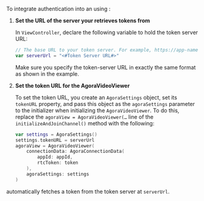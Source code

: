 <PlatformWrapper platform="ios">
        
To integrate authentication into an <Vpl k="CLIENT" /> using <Vg k="vUIK" />:

1.  **Set the URL of the server your <Vpl k="CLIENT" /> retrieves tokens from**

    In `ViewController`, declare the following variable to hold the token server URL:

    ``` swift
    // The base URL to your token server. For example, https://app-name.herokuapp.com"
    var serverUrl = "<#Token Server URL#>"
    ```

    Make sure you specify the token-server URL in exactly the same format as shown in the example.

2.  **Set the token URL for the AgoraVideoViewer**

    To set the token URL, you create an `AgoraSettings` object, set its `tokenURL` property, and pass this object as the `agoraSettings` parameter to the initializer when initializing the `AgoraVideoViewer`. To do this, replace the `agoraView = AgoraVideoViewer(…​` line of the `initializeAndJoinChannel()` method with the following:

    ``` swift
    var settings = AgoraSettings()
    settings.tokenURL = serverUrl
    agoraView = AgoraVideoViewer(
        connectionData: AgoraConnectionData(
            appId: appId,
            rtcToken: token
        ),
        agoraSettings: settings
    )
    ```

<Vg k="COMPANY" /> <Vg k="UIK" /> automatically fetches a token from the token server at `serverUrl`.
</PlatformWrapper>
